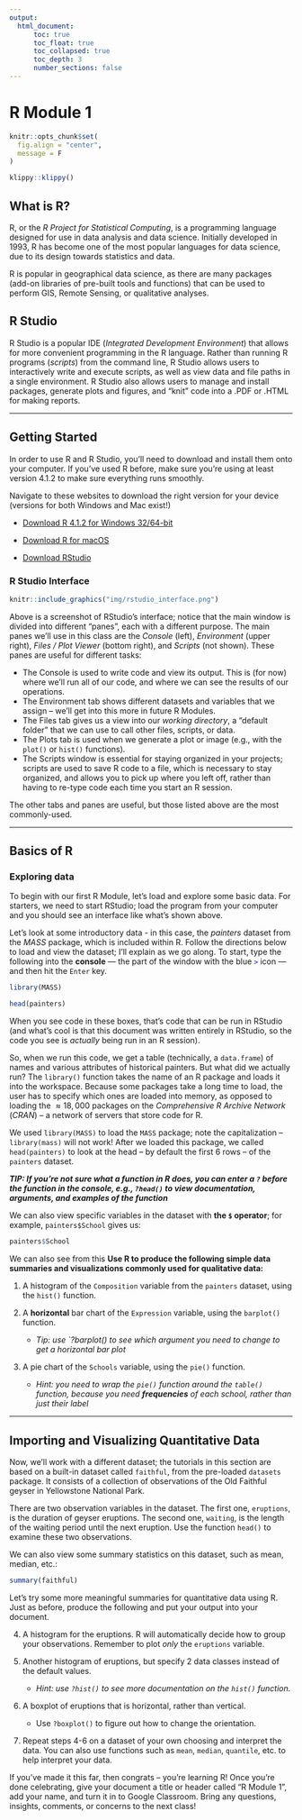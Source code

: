 ```yaml
---
output:
  html_document:
      toc: true
      toc_float: true
      toc_collapsed: true
      toc_depth: 3
      number_sections: false
---
```


# R Module 1

```r
knitr::opts_chunk$set(
  fig.align = "center",
  message = F
)

```

```r
klippy::klippy()
```


## What is R?

R, or the *R Project for Statistical Computing*, is a programming language designed for use in data analysis and data science. Initially developed in 1993, R has become one of the most popular languages for data science, due to its design towards statistics and data.

R is popular in geographical data science, as there are many packages (add-on libraries of pre-built tools and functions) that can be used to perform GIS, Remote Sensing, or qualitative analyses.

## R Studio

R Studio is a popular IDE (*Integrated Development Environment*) that allows for more convenient programming in the R language. Rather than running R programs (*scripts*) from the command line, R Studio allows users to interactively write and execute scripts, as well as view data and file paths in a single environment. R Studio also allows users to manage and install packages, generate plots and figures, and "knit" code into a .PDF or .HTML for making reports.

```{=html}
<!--
### R Markdown

For writing up documents and reports, text editors like Word and Google Docs do the job, but sometimes we need to include figures, data, or reports. Rather than constantly taking screenshots (and updating them when things change!) we can use R Markdown to create comprehensive documents that automatically include figures and tables *directly from the data*. R Markdown has a bit of a learning curve, especially compared to Word, but once we cover the basics, it becomes easy to make documents and reports (this R Module was written entirely in R Markdown!)
-->
```
\newpage

------------

## Getting Started

In order to use R and R Studio, you'll need to download and install them onto your computer. If you've used R before, make sure you're using at least version 4.1.2 to make sure everything runs smoothly.

Navigate to these websites to download the right version for your device (versions for both Windows and Mac exist!)

-   [Download R 4.1.2 for Windows 32/64-bit](https://cran.r-project.org/bin/windows/base/)

-   [Download R for macOS](https://cran.r-project.org/bin/macosx/)

-   [Download RStudio](https://www.rstudio.com/products/rstudio/download/#download)

### R Studio Interface

```r

knitr::include_graphics("img/rstudio_interface.png")
```

Above is a screenshot of RStudio's interface; notice that the main window is divided into different "panes", each with a different purpose. The main panes we'll use in this class are the *Console* (left), *Environment* (upper right), *Files / Plot Viewer* (bottom right), and *Scripts* (not shown). These panes are useful for different tasks:

-   The Console is used to write code and view its output. This is (for now) where we'll run all of our code, and where we can see the results of our operations.
-   The Environment tab shows different datasets and variables that we assign -- we'll get into this more in future R Modules.
-   The Files tab gives us a view into our *working directory*, a "default folder" that we can use to call other files, scripts, or data.
-   The Plots tab is used when we generate a plot or image (e.g., with the `plot()` or `hist()` functions).
-   The Scripts window is essential for staying organized in your projects; scripts are used to save R code to a file, which is necessary to stay organized, and allows you to pick up where you left off, rather than having to re-type code each time you start an R session.

The other tabs and panes are useful, but those listed above are the most commonly-used.

------------

## Basics of R

### Exploring data

To begin with our first R Module, let's load and explore some basic data. For starters, we need to start RStudio; load the program from your computer and you should see an interface like what's shown above.

Let's look at some introductory data - in this case, the *painters* dataset from the *MASS* package, which is included within R. Follow the directions below to load and view the dataset; I'll explain as we go along. To start, type the following into the **console** --- the part of the window with the blue [`>`]{style="color: blue;"} icon --- and then hit the `Enter` key.

```r
library(MASS)

head(painters)
```

When you see code in these boxes, that's code that can be run in RStudio (and what's cool is that this document was written entirely in RStudio, so the code you see is *actually* being run in an R session).

So, when we run this code, we get a table (technically, a `data.frame`) of names and various attributes of historical painters. But what did we actually run? The `library()` function takes the name of an R package and loads it into the workspace. Because some packages take a long time to load, the user has to specify which ones are loaded into memory, as opposed to loading the $\approx 18,000$ packages on the *Comprehensive R Archive Network* (*CRAN*) -- a network of servers that store code for R.

We used `library(MASS)` to load the `MASS` package; note the capitalization -- `library(mass)` will not work! After we loaded this package, we called `head(painters)` to look at the head -- by default the first 6 rows -- of the `painters` dataset.

***TIP: If you're not sure what a function in R does, you can enter a `?` before the function in the console, e.g., `?head()` to view documentation, arguments, and examples of the function***

We can also view specific variables in the dataset with **the `$` operator**; for example, `painters$School` gives us:

```r

painters$School
```

We can also see from this **Use R to produce the following simple data summaries and visualizations commonly used for qualitative data:**

1.  A histogram of the `Composition` variable from the `painters` dataset, using the `hist()` function.

2.  A **horizontal** bar chart of the `Expression` variable, using the `barplot()` function.

    -   *Tip: use \`?barplot() to see which argument you need to change to get a horizontal bar plot*

3.  A pie chart of the `Schools` variable, using the `pie()` function.

    -   *Hint: you need to wrap the `pie()` function around the `table()` function, because you need **frequencies** of each school, rather than just their label*

------------------------------------------------------------------------

\newpage

## Importing and Visualizing Quantitative Data

Now, we'll work with a different dataset; the tutorials in this section are based on a built-in dataset called `faithful`, from the pre-loaded `datasets` package. It consists of a collection of observations of the Old Faithful geyser in Yellowstone National Park.

There are two observation variables in the dataset. The first one, `eruptions`, is the duration of geyser eruptions. The second one, `waiting`, is the length of the waiting period until the next eruption. Use the function `head()` to examine these two observations.

We can also view some summary statistics on this dataset, such as mean, median, etc.:

```r

summary(faithful)
```

Let's try some more meaningful summaries for quantitative data using R. Just as before, produce the following and put your output into your document.

4.  A histogram for the eruptions. R will automatically decide how to group your observations. Remember to plot *only* the `eruptions` variable.

5.  Another histogram of eruptions, but specify 2 data classes instead of the default values.

    -   *Hint: use `?hist()` to see more documentation on the `hist()` function.*

6.  A boxplot of eruptions that is horizontal, rather than vertical.

    -   Use `?boxplot()` to figure out how to change the orientation.

7.  Repeat steps 4-6 on a dataset of your own choosing and interpret the data. You can also use functions such as `mean`, `median`, `quantile`, etc. to help interpret your data.

If you've made it this far, then congrats -- you're learning R! Once you're done celebrating, give your document a title or header called "R Module 1", add your name, and turn it in to Google Classroom. Bring any questions, insights, comments, or concerns to the next class!
